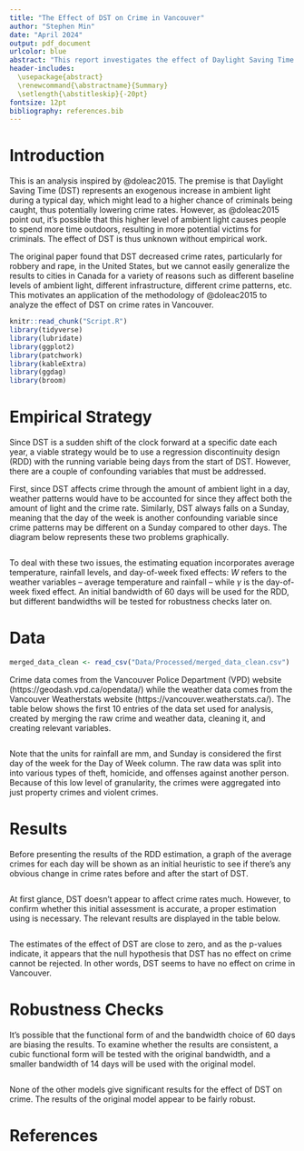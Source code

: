 ```yaml
---
title: "The Effect of DST on Crime in Vancouver"
author: "Stephen Min"
date: "April 2024"
output: pdf_document
urlcolor: blue
abstract: "This report investigates the effect of Daylight Saving Time (DST) on crime rates in Vancouver using a regression discontinuity design. The results show no statistically significant impact of DST on either property or violent crime rates in Vancouver. Robustness checks were conducted to ensure the validity of the methodology."
header-includes:
  \usepackage{abstract}
  \renewcommand{\abstractname}{Summary}
  \setlength{\abstitleskip}{-20pt}
fontsize: 12pt
bibliography: references.bib
---
```


# Introduction

This is an analysis inspired by @doleac2015. The premise is that Daylight Saving Time (DST) represents an exogenous increase in ambient light during a typical day, which might lead to a higher chance of criminals being caught, thus potentially lowering crime rates. However, as @doleac2015 point out, it's possible that this higher level of ambient light causes people to spend more time outdoors, resulting in more potential victims for criminals. The effect of DST is thus unknown without empirical work.

The original paper found that DST decreased crime rates, particularly for robbery and rape, in the United States, but we cannot easily generalize the results to cities in Canada for a variety of reasons such as different baseline levels of ambient light, different infrastructure, different crime patterns, etc. This motivates an application of the methodology of @doleac2015 to analyze the effect of DST on crime rates in Vancouver.

```r
knitr::read_chunk("Script.R")
library(tidyverse)
library(lubridate)
library(ggplot2)
library(patchwork)
library(kableExtra)
library(ggdag)
library(broom)
```

# Empirical Strategy

Since DST is a sudden shift of the clock forward at a specific date each year, a viable strategy would be to use a regression discontinuity design (RDD) with the running variable being days from the start of DST. However, there are a couple of confounding variables that must be addressed.

First, since DST affects crime through the amount of ambient light in a day, weather patterns would have to be accounted for since they affect both the amount of light and the crime rate. Similarly, DST always falls on a Sunday, meaning that the day of the week is another confounding variable since crime patterns may be different on a Sunday compared to other days. The diagram below represents these two problems graphically.

```r
```

To deal with these two issues, the estimating equation incorporates average temperature, rainfall levels, and day-of-week fixed effects:
\begin{equation} \label{eq:model}
crime = \alpha + \beta_1 day + \beta_2 DST + \beta_3 DST * day + \delta W + \gamma_{dow}
\end{equation}
$W$ refers to the weather variables – average temperature and rainfall – while $\gamma$ is the day-of-week fixed effect. An initial bandwidth of 60 days will be used for the RDD, but different bandwidths will be tested for robustness checks later on.

# Data

```r
merged_data_clean <- read_csv("Data/Processed/merged_data_clean.csv")
```

Crime data comes from the Vancouver Police Department (VPD) website (https://geodash.vpd.ca/opendata/) while the weather data comes from the Vancouver Weatherstats website (https://vancouver.weatherstats.ca/). The table below shows the first 10 entries of the data set used for analysis, created by merging the raw crime and weather data, cleaning it, and creating relevant variables.

```r
```

Note that the units for rainfall are mm, and Sunday is considered the first day of the week for the Day of Week column. The raw data was split into into various types of theft, homicide, and offenses against another person. Because of this low level of granularity, the crimes were aggregated into just property crimes and violent crimes.

# Results

Before presenting the results of the RDD estimation, a graph of the average crimes for each day will be shown as an initial heuristic to see if there's any obvious change in crime rates before and after the start of DST.

```r
```

At first glance, DST doesn't appear to affect crime rates much. However, to confirm whether this initial assessment is accurate, a proper estimation using \eqref{eq:model} is necessary. The relevant results are displayed in the table below.

```r
```

The estimates of the effect of DST are close to zero, and as the p-values indicate, it appears that the null hypothesis that DST has no effect on crime cannot be rejected. In other words, DST seems to have no effect on crime in Vancouver.

# Robustness Checks

It's possible that the functional form of \eqref{eq:model} and the bandwidth choice of 60 days are biasing the results. To examine whether the results are consistent, a cubic functional form will be tested with the original bandwidth, and a smaller bandwidth of 14 days will be used with the original model. 

```r
```

None of the other models give significant results for the effect of DST on crime. The results of the original model appear to be fairly robust.

\newpage 

# References
